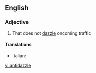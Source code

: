 ==English==

===Adjective===
{{en-adj|-}}

# {{label|en|of car headlights}} That does not [[dazzle]] oncoming traffic

====Translations====
{{trans-top|that does not dazzle}}
* Italian: {{t+|it|anabbagliante}}
{{trans-mid}}
{{trans-bottom}}

[[vi:antidazzle]]